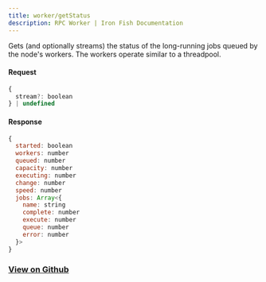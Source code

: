 ```yaml
---
title: worker/getStatus
description: RPC Worker | Iron Fish Documentation
---
```


Gets (and optionally streams) the status of the long-running jobs queued by the node's workers.
The workers operate similar to a threadpool.

#### Request

```js
{
  stream?: boolean
} | undefined
```

#### Response

```js
{
  started: boolean
  workers: number
  queued: number
  capacity: number
  executing: number
  change: number
  speed: number
  jobs: Array<{
    name: string
    complete: number
    execute: number
    queue: number
    error: number
  }>
}
```

### [View on Github](https://github.com/iron-fish/ironfish/blob/master/ironfish/src/rpc/routes/worker/getStatus.ts)
